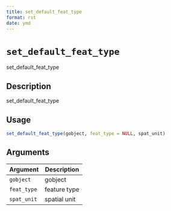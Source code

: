 ```yaml
--- 
title: set_default_feat_type 
format: rst 
date: ymd 
--- 
```

# `set_default_feat_type`

set_default_feat_type


## Description

set_default_feat_type


## Usage

```r
set_default_feat_type(gobject, feat_type = NULL, spat_unit)
```


## Arguments

Argument      |Description
------------- |----------------
`gobject`     |     gobject
`feat_type`     |     feature type
`spat_unit`     |     spatial unit


